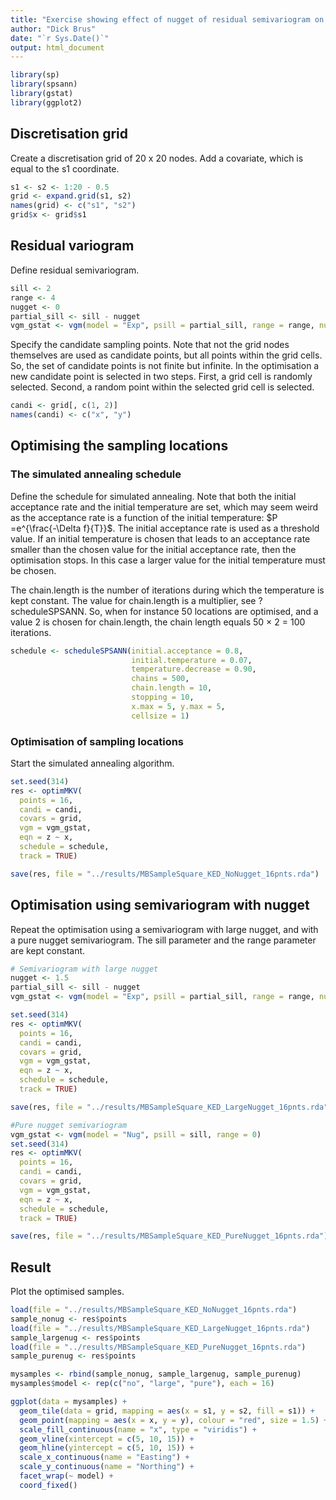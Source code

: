 ```yaml
---
title: "Exercise showing effect of nugget of residual semivariogram on optimised sampling pattern for kriging with an external drift"
author: "Dick Brus"
date: "`r Sys.Date()`"
output: html_document
---
```


```r
library(sp)
library(spsann)
library(gstat)
library(ggplot2)
```

## Discretisation grid

Create a discretisation grid of 20 x 20 nodes. Add a covariate, which is equal to the s1 coordinate.

```r
s1 <- s2 <- 1:20 - 0.5
grid <- expand.grid(s1, s2)
names(grid) <- c("s1", "s2")
grid$x <- grid$s1
```

## Residual variogram

Define residual semivariogram.

```r
sill <- 2
range <- 4
nugget <- 0
partial_sill <- sill - nugget
vgm_gstat <- vgm(model = "Exp", psill = partial_sill, range = range, nugget = nugget)
```

Specify the candidate sampling points. Note that not the grid nodes themselves are used as candidate points, but all points within the grid cells. So, the set of candidate points is not finite but infinite. In the optimisation a new candidate point is selected in two steps. First, a grid cell is randomly selected. Second, a random point within the selected grid cell is selected.

```r
candi <- grid[, c(1, 2)]
names(candi) <- c("x", "y")
```

## Optimising the sampling locations

### The simulated annealing schedule

Define the schedule for simulated annealing. Note that both the initial acceptance rate  and the initial temperature are set, which may seem weird as the acceptance rate is a function of the initial temperature: $P =e^{\frac{-\Delta f}{T}}$. The initial acceptance rate is used as a threshold value. If an initial temperature is chosen that leads to an acceptance rate smaller than the chosen value for the initial acceptance rate, then the optimisation stops. In this case a larger value for the initial temperature must be chosen.

The chain.length is the number of iterations during which the temperature is kept constant. The value for chain.length is a multiplier, see ?scheduleSPSANN. So, when for instance 50 locations are optimised, and a value 2 is chosen for chain.length, the chain length equals 50 $\times$ 2 = 100 iterations. 

```r
schedule <- scheduleSPSANN(initial.acceptance = 0.8,
                           initial.temperature = 0.07,
                           temperature.decrease = 0.90,
                           chains = 500,
                           chain.length = 10,
                           stopping = 10,
                           x.max = 5, y.max = 5,
                           cellsize = 1)
```

### Optimisation of sampling locations

Start the simulated annealing algorithm.

```r
set.seed(314)
res <- optimMKV(
  points = 16,
  candi = candi,
  covars = grid,
  vgm = vgm_gstat,
  eqn = z ~ x,
  schedule = schedule,
  track = TRUE)

save(res, file = "../results/MBSampleSquare_KED_NoNugget_16pnts.rda")
```

## Optimisation using semivariogram with nugget

Repeat the optimisation using a semivariogram with large nugget, and with a pure nugget semivariogram. The sill parameter and the range parameter are kept constant.

```r
# Semivariogram with large nugget
nugget <- 1.5
partial_sill <- sill - nugget
vgm_gstat <- vgm(model = "Exp", psill = partial_sill, range = range, nugget = nugget)

set.seed(314)
res <- optimMKV(
  points = 16,
  candi = candi,
  covars = grid,
  vgm = vgm_gstat,
  eqn = z ~ x,
  schedule = schedule,
  track = TRUE)

save(res, file = "../results/MBSampleSquare_KED_LargeNugget_16pnts.rda")

#Pure nugget semivariogram
vgm_gstat <- vgm(model = "Nug", psill = sill, range = 0)
set.seed(314)
res <- optimMKV(
  points = 16,
  candi = candi,
  covars = grid,
  vgm = vgm_gstat,
  eqn = z ~ x,
  schedule = schedule,
  track = TRUE)

save(res, file = "../results/MBSampleSquare_KED_PureNugget_16pnts.rda")
```


## Result

Plot the optimised samples.

```r
load(file = "../results/MBSampleSquare_KED_NoNugget_16pnts.rda")
sample_nonug <- res$points
load(file = "../results/MBSampleSquare_KED_LargeNugget_16pnts.rda")
sample_largenug <- res$points
load(file = "../results/MBSampleSquare_KED_PureNugget_16pnts.rda")
sample_purenug <- res$points

mysamples <- rbind(sample_nonug, sample_largenug, sample_purenug)
mysamples$model <- rep(c("no", "large", "pure"), each = 16)

ggplot(data = mysamples) +
  geom_tile(data = grid, mapping = aes(x = s1, y = s2, fill = s1)) +
  geom_point(mapping = aes(x = x, y = y), colour = "red", size = 1.5) +
  scale_fill_continuous(name = "x", type = "viridis") +
  geom_vline(xintercept = c(5, 10, 15)) +
  geom_hline(yintercept = c(5, 10, 15)) +
  scale_x_continuous(name = "Easting") +
  scale_y_continuous(name = "Northing") +
  facet_wrap(~ model) +
  coord_fixed()
```

